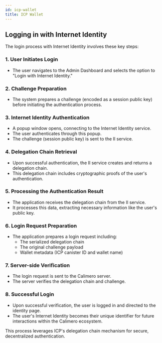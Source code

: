 ```yaml
---
id: icp-wallet
title: ICP Wallet
---
```


## Logging in with Internet Identity

The login process with Internet Identity involves these key steps:

### 1. User Initiates Login

- The user navigates to the Admin Dashboard and selects the option to "Login
  with Internet Identity."

### 2. Challenge Preparation

- The system prepares a challenge (encoded as a session public key) before
  initiating the authentication process.

### 3. Internet Identity Authentication

- A popup window opens, connecting to the Internet Identity service.
- The user authenticates through this popup.
- The challenge (session public key) is sent to the II service.

### 4. Delegation Chain Retrieval

- Upon successful authentication, the II service creates and returns a
  delegation chain.
- This delegation chain includes cryptographic proofs of the user's
  authentication.

### 5. Processing the Authentication Result

- The application receives the delegation chain from the II service.
- It processes this data, extracting necessary information like the user's
  public key.

### 6. Login Request Preparation

- The application prepares a login request including:
  - The serialized delegation chain
  - The original challenge payload
  - Wallet metadata (ICP canister ID and wallet name)

### 7. Server-side Verification

- The login request is sent to the Calimero server.
- The server verifies the delegation chain and challenge.

### 8. Successful Login

- Upon successful verification, the user is logged in and directed to the
  identity page.
- The user's Internet Identity becomes their unique identifier for future
  interactions within the Calimero ecosystem.

This process leverages ICP's delegation chain mechanism for secure,
decentralized authentication.

